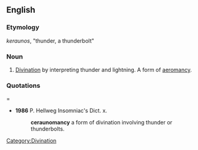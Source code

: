 ==English==

===Etymology===
{{AGr.}} ''keraunos'', "thunder, a thunderbolt"

===Noun===
{{en-noun|-}}

# [[divination|Divination]] by interpreting thunder and lightning. A form of [[aeromancy]].

===Quotations====
*'''1986''' P. Hellweg Insomniac's Dict. x.
*:'''ceraunomancy''' a form of divination involving thunder or thunderbolts.

[[Category:Divination]]
